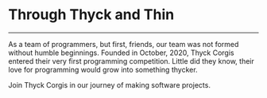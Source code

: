 # Through Thyck and Thin

---

As a team of programmers, but first, friends, our team was not formed without humble beginnings.
Founded in October, 2020, Thyck Corgis entered their very first programming competition.
Little did they know, their love for programming would grow into something thycker.

Join Thyck Corgis in our journey of making software projects.
